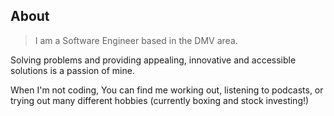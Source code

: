 ## About

> I am a Software Engineer based in the DMV area.

Solving problems and providing appealing, innovative and accessible solutions is a passion of mine.

When I'm not coding, You can find me working out, listening to podcasts, or trying out many different hobbies (currently boxing and stock investing!)
